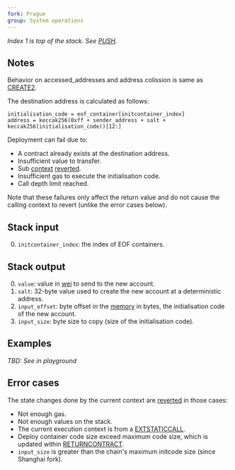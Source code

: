 ```yaml
---
fork: Prague
group: System operations
---
```


*Index 1 is top of the stack. See [PUSH](/#60).*

## Notes

Behavior on accessed_addresses and address colission is same as [CREATE2](/#F5).

The destination address is calculated as follows:

    initialisation_code = eof_container[initcontainer_index]
    address = keccak256(0xff + sender_address + salt + keccak256(initialisation_code))[12:]

Deployment can fail due to:
- A contract already exists at the destination address.
- Insufficient value to transfer.
- Sub [context](/about) [reverted](/#FD).
- Insufficient gas to execute the initialisation code.
- Call depth limit reached.

Note that these failures only affect the return value and do not cause the calling context to revert (unlike the error cases below).

## Stack input

0. `initcontainer_index`: the index of EOF containers.

## Stack output

0. `value`: value in [wei](https://www.investopedia.com/terms/w/wei.asp) to send to the new account.
1. `salt`: 32-byte value used to create the new account at a deterministic address.
2. `input_offset`: byte offset in the [memory](/about) in bytes, the initialisation code of the new account.
3. `input_size`: byte size to copy (size of the initialisation code).

## Examples

*TBD: See in playground*

## Error cases

The state changes done by the current context are [reverted](#FD) in those cases:
- Not enough gas.
- Not enough values on the stack.
- The current execution context is from a [EXTSTATICCALL](/#FB).
- Deploy container code size exceed maximum code size, which is updated within [RETURNCONTRACT](/#EE).
- `input_size` is greater than the chain's maximum initcode size (since Shanghai fork).